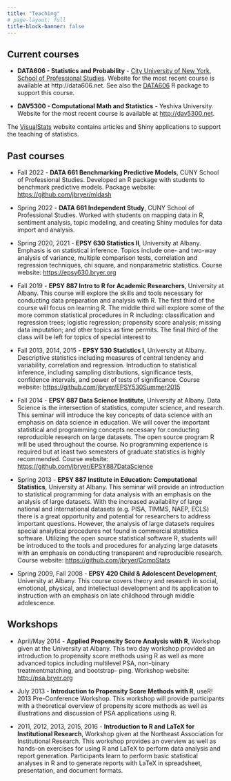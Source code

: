 ```yaml
---
title: "Teaching"
# page-layout: full
title-block-banner: false
---
```


## Current courses

* **DATA606 - Statistics and Probability** - [City University of New York, School of Professional Studies](https://sps.cuny.edu). Website for the most recent course is available at http://data606.net. See also the [DATA606](https://github.com/jbryer/DATA606) R package to support this course.

* **DAV5300 - Computational Math and Statistics** - Yeshiva University. Website for the most recent course is available at [http://dav5300.net](http://dav5300.net).

The [VisualStats](https://visualstats.bryer.org) website contains articles and Shiny applications to support the teaching of statistics.

## Past courses

* Fall 2022 - **DATA 661 Benchmarking Predictive Models**, CUNY School of Professional
Studies. Developed an R package with students to benchmark predictive models. Package website: [https://github.com/jbryer/mldash](https://github.com/jbryer/mldash)

* Spring 2022 - **DATA 661 Independent Study**, CUNY School of Professional Studies. Worked with students on mapping data in R, sentiment analysis, topic modeling, and creating Shiny modules for data import and analysis.

* Spring 2020, 2021 - **EPSY 630 Statistics II**, University at Albany. Emphasis is on statistical inference. Topics include one- and two-way analysis of variance, multiple comparison tests, correlation and regression techniques, chi square, and nonparametric statistics. Course website: [https://epsy630.bryer.org](https://epsy630.bryer.org)

* Fall 2019 - **EPSY 887 Intro to R for Academic Researchers**, University at Albany. This course will explore the skills and tools necessary for conducting data preparation and analysis with R. The first third of the course will focus on learning R. The middle third will explore some of the more common statistical procedures in R including: classification and regression trees; logistic regression; propensity score analysis; missing data imputation; and other topics as time permits. The final third of the class will be left for topics of special interest to 

* Fall 2013, 2014, 2015 - **EPSY 530 Statistics I**, University at Albany. Descriptive statistics including measures of central tendency and variability, correlation and regression. Introduction to statistical inference, including sampling distributions, significance tests, confidence intervals, and power of tests of significance. Course website: [https://github.com/jbryer/EPSY530Summer2015](https://github.com/jbryer/EPSY530Summer2015)

* Fall 2014 - **EPSY 887 Data Science Institute**, University at Albany. Data Science is the intersection of statistics, computer science, and research. This seminar will introduce the key concepts of data science with an emphasis on data science in education. We will cover the important statistical and programming concepts necessary for conducting reproducible research on large datasets. The open source program R will be used throughout the course. No programming experience is required but at least two semesters of graduate statistics is highly recommended. Course website: [https://github.com/jbryer/EPSY887DataScience](https://github.com/jbryer/EPSY887DataScience)

* Spring 2013 - **EPSY 887 Institute in Education: Computational Statistics**, University at Albany. This seminar will provide an introduction to statistical programming for data analysis with an emphasis on the analysis of large datasets. With the increased availability of large national and international datasets (e.g. PISA, TIMMS, NAEP, ECLS) there is a great opportunity and potential for researchers to address important questions. However, the analysis of large datasets requires special analytical procedures not found in commercial statistics software. Utilizing the open source statistical software R, students will be introduced to the tools and procedures for analyzing large datasets with an emphasis on conducting transparent and reproducible research. Course website: [https://github.com/jbryer/CompStats](https://github.com/jbryer/CompStats)

* Spring 2009, Fall 2008 - **EPSY 420 Child & Adolescent Development**, University at Albany. This course covers theory and research in social, emotional, physical, and intellectual development and its application to instruction with an emphasis on late childhood through middle adolescence.

## Workshops

* April/May 2014 - **Applied Propensity Score Analysis with R**, Workshop given at the University at Albany. This two day workshop provided an introduction to propensity score methods using R as well as more advanced topics including multilevel PSA, non-binary treatmentmatching, and bootstrap- ping. Workshop website: [http://psa.bryer.org](http://psa.bryer.org)

* July 2013 - **Introduction to Propensity Score Methods with R**, useR! 2013 Pre-Conference Workshop. This workshop will provide participants with a theoretical overview of propensity score methods as well as illustrations and discussion of PSA applications using R.

* 2011, 2012, 2013, 2015, 2016 - **Introduction to R and LaTeX for Institutional Research**, Workshop given at the Northeast Association for Institutional Research. This workshop provides an overview as well as hands-on exercises for using R and LaTeX to perform data analysis and report generation. Participants learn to perform basic statistical analyses in R and to generate reports with LaTeX in spreadsheet, presentation, and document formats.
